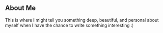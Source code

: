 ## About Me
This is where I might tell you something deep, beautiful, and personal about myself when I have the chance to write something interesting :)